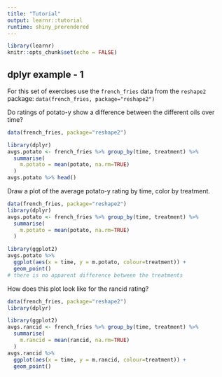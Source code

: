 ```yaml
---
title: "Tutorial"
output: learnr::tutorial
runtime: shiny_prerendered
---
```


```r
library(learnr)
knitr::opts_chunk$set(echo = FALSE)
```


## dplyr example - 1

For this set of exercises use the `french_fries` data from the `reshape2` package: `data(french_fries, package="reshape2")` 


Do ratings of potato-y show a difference between the different oils over time?

```r
data(french_fries, package="reshape2")

```

```r
library(dplyr)
avgs.potato <- french_fries %>% group_by(time, treatment) %>% 
  summarise(
    m.potato = mean(potato, na.rm=TRUE)
  )
avgs.potato %>% head()

```


Draw a plot of the average potato-y rating by time, color by treatment.

```r
data(french_fries, package="reshape2")
library(dplyr)
avgs.potato <- french_fries %>% group_by(time, treatment) %>% 
  summarise(
    m.potato = mean(potato, na.rm=TRUE)
  )

```

```r
library(ggplot2)
avgs.potato %>% 
  ggplot(aes(x = time, y = m.potato, colour=treatment)) +
  geom_point()
# there is no apparent difference between the treatments
```

How does this plot look like for the rancid rating?

```r
data(french_fries, package="reshape2")
library(dplyr)

```

```r
library(ggplot2)
avgs.rancid <- french_fries %>% group_by(time, treatment) %>% 
  summarise(
    m.rancid = mean(rancid, na.rm=TRUE)
  )
avgs.rancid %>% 
  ggplot(aes(x = time, y = m.rancid, colour=treatment)) +
  geom_point()

```

